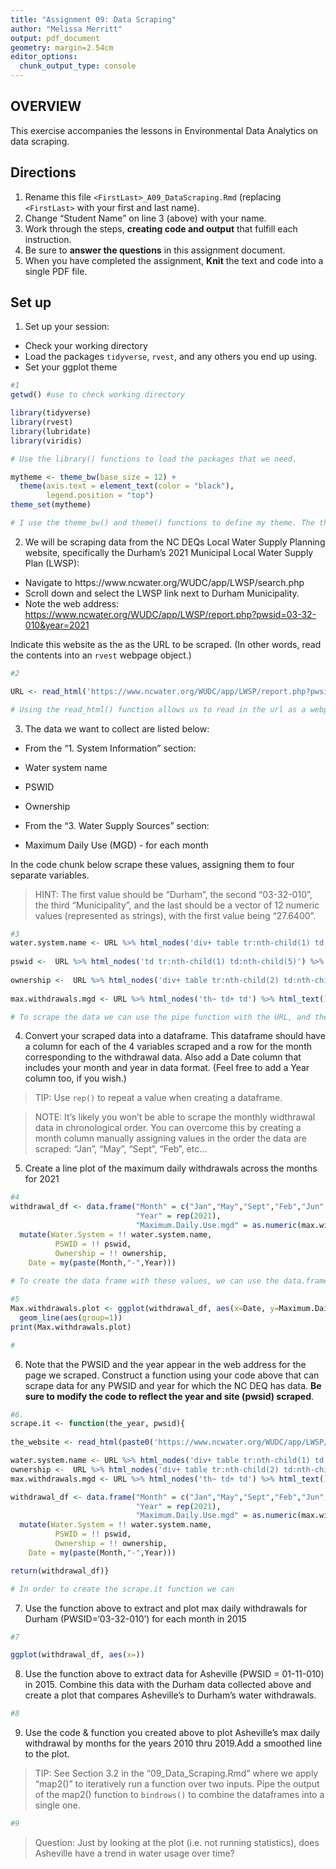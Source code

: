 ```yaml
---
title: "Assignment 09: Data Scraping"
author: "Melissa Merritt"
output: pdf_document
geometry: margin=2.54cm
editor_options: 
  chunk_output_type: console
---
```


## OVERVIEW

This exercise accompanies the lessons in Environmental Data Analytics on data scraping. 

## Directions
1. Rename this file `<FirstLast>_A09_DataScraping.Rmd` (replacing `<FirstLast>` with your first and last name).
2. Change "Student Name" on line 3 (above) with your name.
3. Work through the steps, **creating code and output** that fulfill each instruction.
4. Be sure to **answer the questions** in this assignment document.
5. When you have completed the assignment, **Knit** the text and code into a single PDF file.


## Set up 
1. Set up your session:

* Check your working directory
* Load the packages `tidyverse`, `rvest`, and any others you end up using.
* Set your ggplot theme

```r
#1
getwd() #use to check working directory

library(tidyverse)
library(rvest)
library(lubridate)
library(viridis)

# Use the library() functions to load the packages that we need. 

mytheme <- theme_bw(base_size = 12) +
  theme(axis.text = element_text(color = "black"), 
        legend.position = "top") 
theme_set(mytheme)

# I use the theme_bw() and theme() functions to define my theme. The theme_set() function allows me to set my theme for the entire document. 
```

2. We will be scraping data from the NC DEQs Local Water Supply Planning website, specifically the Durham's 2021 Municipal Local Water Supply Plan (LWSP): 
 * Navigate to https://www.ncwater.org/WUDC/app/LWSP/search.php
 * Scroll down and select the LWSP link next to Durham Municipality. 
 * Note the web address: <https://www.ncwater.org/WUDC/app/LWSP/report.php?pwsid=03-32-010&year=2021>
 
Indicate this website as the as the URL to be scraped. (In other words, read the contents into an `rvest` webpage object.)

```r
#2

URL <- read_html('https://www.ncwater.org/WUDC/app/LWSP/report.php?pwsid=03-32-010&year=2021')

# Using the read_html() function allows us to read in the url as a webpage object. 
```

3. The data we want to collect are listed below:

* From the "1. System Information" section:
 * Water system name
 * PSWID
 * Ownership
 
* From the "3. Water Supply Sources" section:
 * Maximum Daily Use (MGD) - for each month

In the code chunk below scrape these values, assigning them to four separate variables.

>HINT: The first value should be "Durham", the second "03-32-010", the third "Municipality", and the last should be a vector of 12 numeric values (represented as strings), with the first value being "27.6400".

```r
#3
water.system.name <- URL %>% html_nodes('div+ table tr:nth-child(1) td:nth-child(2)') %>% html_text()
  
pswid <-  URL %>% html_nodes('td tr:nth-child(1) td:nth-child(5)') %>% html_text()
  
ownership <-  URL %>% html_nodes('div+ table tr:nth-child(2) td:nth-child(4)') %>% html_text()
  
max.withdrawals.mgd <- URL %>% html_nodes('th~ td+ td') %>% html_text()

# To scrape the data we can use the pipe function with the URL, and then html_nodes() function with the location on the website, and then use the html_text() function to receive the test values.
```


4. Convert your scraped data into a dataframe. This dataframe should have a column for each of the 4 variables scraped and a row for the month corresponding to the withdrawal data. Also add a Date column that includes your month and year in data format. (Feel free to add a Year column too, if you wish.)

>TIP: Use `rep()` to repeat a value when creating a dataframe.

>NOTE: It's likely you won't be able to scrape the monthly widthrawal data in chronological order. You can overcome this by creating a month column manually assigning values in the order the data are scraped: "Jan", "May", "Sept", "Feb", etc...

5. Create a line plot of the maximum daily withdrawals across the months for 2021

```r
#4 
withdrawal_df <- data.frame("Month" = c("Jan","May","Sept","Feb","Jun","Oct","Mar","Jul","Nov","Apr","Aug","Dec"),
                            "Year" = rep(2021),
                            "Maximum.Daily.Use.mgd" = as.numeric(max.withdrawals.mgd)) %>%
  mutate(Water.System = !! water.system.name, 
          PSWID = !! pswid, 
          Ownership = !! ownership, 
    Date = my(paste(Month,"-",Year)))
                            
# To create the data frame with these values, we can use the data.frame() function. The first step in creating this function is to set the months up, and to do this we need to manually add the months to match the data from the website. Then we need to set the year using the rep() function. We can also set the max daily use as a numeric using the as.numeric() function for the values. Using the pipe and mutate functions we can add the rest of the columns. The !! points to the variable, and the my() function can create a new column with the month and year. 

#5
Max.withdrawals.plot <- ggplot(withdrawal_df, aes(x=Date, y=Maximum.Daily.Use.mgd)) +
  geom_line(aes(group=1)) 
print(Max.withdrawals.plot)

#

```

6. Note that the PWSID and the year appear in the web address for the page we scraped. Construct a function using your code above that can scrape data for any PWSID and year for which the NC DEQ has data. **Be sure to modify the code to reflect the year and site (pwsid) scraped**.

```r
#6.
scrape.it <- function(the_year, pwsid){
  
the_website <- read_html(paste0('https://www.ncwater.org/WUDC/app/LWSP/report.php?pwsid=',pwsid,'&year=',the_year,))

water.system.name <- URL %>% html_nodes('div+ table tr:nth-child(1) td:nth-child(2)') %>% html_text()
ownership <-  URL %>% html_nodes('div+ table tr:nth-child(2) td:nth-child(4)') %>% html_text()
max.withdrawals.mgd <- URL %>% html_nodes('th~ td+ td') %>% html_text()

withdrawal_df <- data.frame("Month" = c("Jan","May","Sept","Feb","Jun","Oct","Mar","Jul","Nov","Apr","Aug","Dec"),
                            "Year" = rep(2021),
                            "Maximum.Daily.Use.mgd" = as.numeric(max.withdrawals.mgd)) %>%
  mutate(Water.System = !! water.system.name, 
          PSWID = !! pswid, 
          Ownership = !! ownership, 
    Date = my(paste(Month,"-",Year)))

return(withdrawal_df)}

# In order to create the scrape.it function we can 

```

7. Use the function above to extract and plot max daily withdrawals for Durham (PWSID='03-32-010') for each month in 2015

```r
#7

ggplot(withdrawal_df, aes(x=))


```

8. Use the function above to extract data for Asheville (PWSID = 01-11-010) in 2015. Combine this data with the Durham data collected above and create a plot that compares Asheville's to Durham's water withdrawals.

```r
#8


```


9. Use the code & function you created above to plot Asheville's max daily withdrawal by months for the years 2010 thru 2019.Add a smoothed line to the plot.

>TIP: See Section 3.2 in the "09_Data_Scraping.Rmd" where we apply "map2()" to iteratively run a function over two inputs. Pipe the output of the map2() function to `bindrows()` to combine the dataframes into a single one. 

```r
#9


```

>Question: Just by looking at the plot (i.e. not running statistics), does Asheville have a trend in water usage over time?